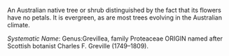 {{rfc}}
An Australian native tree or shrub distinguished by the fact that its flowers have no petals. It is evergreen, as are most trees evolving in the Australian climate.

''Systematic Name'': Genus:Grevillea, family Proteaceae
ORIGIN named after Scottish botanist Charles F. Greville (1749–1809).